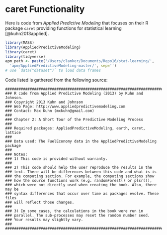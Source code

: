 # caret Functionality {#ch:caret}

Here is code from _Applied Predictive Modeling_ that
focuses on their R package `caret` providing functions
for statistical learning [@kuhn2013applied].

```r
library(MASS)
library(AppliedPredictiveModeling)
library(caret)
library(tidyverse)
apm_path <- paste('/Users/clanker/Documents/Repo16/stat-learning/',
  'apm/AppliedPredictiveModeling-master/', sep='')
# use `data("dataset")` to load data frames
```

Code listed is gathered from the following source:
```
################################################################################
### R code from Applied Predictive Modeling (2013) by Kuhn and Johnson.
### Copyright 2013 Kuhn and Johnson
### Web Page: http://www.appliedpredictivemodeling.com
### Contact: Max Kuhn (mxkuhn@gmail.com)
###
### Chapter 2: A Short Tour of the Predictive Modeling Process
###
### Required packages: AppliedPredictiveModeling, earth, caret, lattice
###
### Data used: The FuelEconomy data in the AppliedPredictiveModeling package
###
### Notes: 
### 1) This code is provided without warranty.
###
### 2) This code should help the user reproduce the results in the
### text. There will be differences between this code and what is is
### the computing section. For example, the computing sections show
### how the source functions work (e.g. randomForest() or plsr()),
### which were not directly used when creating the book. Also, there may be 
### syntax differences that occur over time as packages evolve. These files 
### will reflect those changes.
###
### 3) In some cases, the calculations in the book were run in 
### parallel. The sub-processes may reset the random number seed.
### Your results may slightly vary.
###
################################################################################
```
